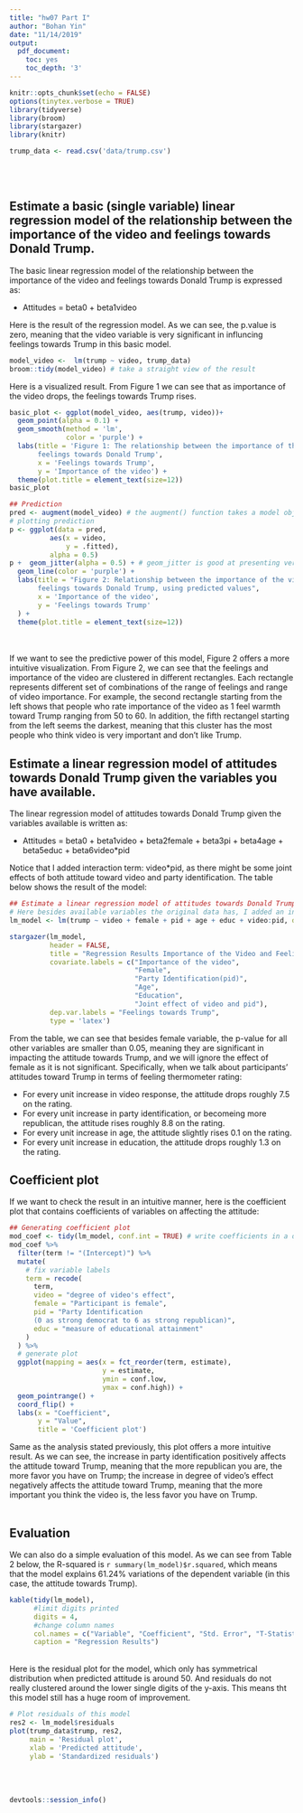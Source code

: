 ```yaml
---
title: "hw07 Part I"
author: "Bohan Yin"
date: "11/14/2019"
output:
  pdf_document:
    toc: yes
    toc_depth: '3'
---
```


```r
knitr::opts_chunk$set(echo = FALSE)
options(tinytex.verbose = TRUE)
library(tidyverse)
library(broom)
library(stargazer)
library(knitr)
```


```r
trump_data <- read.csv('data/trump.csv') 
```

<br/>
<br/>

## Estimate a basic (single variable) linear regression model of the relationship between the importance of the video and feelings towards Donald Trump.

The basic linear regression model of the relationship between the importance of the video and feelings towards Donald Trump is expressed as:

- Attitudes = beta0 + beta1video

Here is the result of the regression model. As we can see, the p.value is zero, meaning that the video variable is very significant in influncing feelings towards Trump in this basic model. 

```r
model_video <-  lm(trump ~ video, trump_data)
broom::tidy(model_video) # take a straight view of the result
```

Here is a visualized result. From Figure 1 we can see that as importance of the video drops, the feelings towards Trump rises.

```r
basic_plot <- ggplot(model_video, aes(trump, video))+
  geom_point(alpha = 0.1) +
  geom_smooth(method = 'lm',
              color = 'purple') +
  labs(title = 'Figure 1: The relationship between the importance of the video and 
       feelings towards Donald Trump',
       x = 'Feelings towards Trump',
       y = 'Importance of the video') +
  theme(plot.title = element_text(size=12))
basic_plot
```



```r
## Prediction
pred <- augment(model_video) # the augment() function takes a model object and a data frame, and uses the model to generate predictions for each observation in the data frame
# plotting prediction
p <- ggplot(data = pred,
          aes(x = video,
              y = .fitted),
          alpha = 0.5)
p +  geom_jitter(alpha = 0.5) + # geom_jitter is good at presenting very concentrated data
  geom_line(color = 'purple') +
  labs(title = "Figure 2: Relationship between the importance of the video and 
       feelings towards Donald Trump, using predicted values",
       x = 'Importance of the video',
       y = 'Feelings towards Trump'
  ) +
  theme(plot.title = element_text(size=12))
```


<br/><br/>
If we want to see the predictive power of this model, Figure 2 offers a more intuitive visualization. From Figure 2, we can see that the feelings and importance of the video are clustered in different rectangles. Each rectangle represents different set of combinations of the range of feelings and range of video importance. For example, the second rectangle starting from the left shows that people who rate importance of the video as 1 feel warmth toward Trump ranging from 50 to 60. In addition, the fifth rectangel starting from the left seems the darkest, meaning that this cluster has the most people who think video is very important and don't like Trump.


## Estimate a linear regression model of attitudes towards Donald Trump given the variables you have available. 

The linear regression model of attitudes towards Donald Trump given the variables available is written as: <br/>

- Attitudes = beta0 + beta1video + beta2female + beta3pi + beta4age + beta5educ + beta6video*pid <br/>

Notice that I added interaction term: video*pid, as there might be some joint effects of both attitude toward video and party identification.
The table below shows the result of the model:

```r
## Estimate a linear regression model of attitudes towards Donald Trump given the variables available. 
# Here besides available variables the original data has, I added an interaction term to the model: video*pid
lm_model <- lm(trump ~ video + female + pid + age + educ + video:pid, data = trump_data)

stargazer(lm_model, 
          header = FALSE,
          title = "Regression Results Importance of the Video and Feelings towards Trump",
          covariate.labels = c("Importance of the video",
                               "Female",
                               "Party Identification(pid)",
                               "Age",
                               "Education",
                               "Joint effect of video and pid"),
          dep.var.labels = "Feelings towards Trump",
          type = 'latex')

```

From the table, we can see that besides female variable, the p-value for all other variables are smaller than 0.05, meaning they are significant in impacting the attitude towards Trump, and we will ignore the effect of female as it is not significant. Specifically, when we talk about participants' attitudes toward Trump in terms of feeling thermometer rating: 

- For every unit increase in video response, the attitude drops roughly 7.5 on the rating.
- For every unit increase in party identification, or becomeing more republican, the attitude rises roughly 8.8 on the rating.
- For every unit increase in age, the attitude slightly rises 0.1 on the rating.
- For every unit increase in education, the attitude drops roughly 1.3 on the rating.
 

## Coefficient plot

If we want to check the result in an intuitive manner, here is the coefficient plot that contains coefficients of variables on affecting the attitude:

```r
## Generating coefficient plot
mod_coef <- tidy(lm_model, conf.int = TRUE) # write coefficients in a dataframe
mod_coef %>%
  filter(term != "(Intercept)") %>%
  mutate(
    # fix variable labels
    term = recode(
      term,
      video = "degree of video's effect",
      female = "Participant is female",
      pid = "Party Identification 
      (0 as strong democrat to 6 as strong republican)",
      educ = "measure of educational attainment"
    )
  ) %>%
  # generate plot
  ggplot(mapping = aes(x = fct_reorder(term, estimate),
                       y = estimate,
                       ymin = conf.low,
                       ymax = conf.high)) +
  geom_pointrange() +
  coord_flip() +
  labs(x = "Coefficient",
       y = "Value",
       title = 'Coefficient plot')
```

Same as the analysis stated previously, this plot offers a more intuitive result. As we can see, the increase in party identification positively affects the attitude toward Trump, meaning that the more republican you are, the more favor you have on Trump; the increase in degree of video's effect negatively affects the attitude toward Trump, meaning that the more important you think the video is, the less favor you have on Trump. <br/> <br/>

## Evaluation
We can also do a simple evaluation of this model. As we can see from Table 2 below, the R-squared is `r summary(lm_model)$r.squared`, which means that the model explains 61.24% variations of the dependent variable (in this case, the attitude towards Trump).

```r

kable(tidy(lm_model),
      #limit digits printed
      digits = 4,
      #change column names
      col.names = c("Variable", "Coefficient", "Std. Error", "T-Statistic", "P Value"),
      caption = "Regression Results")

```

<br/>
Here is the residual plot for the model, which only has symmetrical distribution when predicted attitude is around 50. And residuals do not really clustered around the lower single digits of the y-axis. This means tht this model still has a huge room of improvement.

```r
# Plot residuals of this model
res2 <- lm_model$residuals
plot(trump_data$trump, res2,
     main = 'Residual plot',
     xlab = 'Predicted attitude',
     ylab = 'Standardized residuals')

```

<br/><br/>

```r
devtools::session_info()
``` 


















